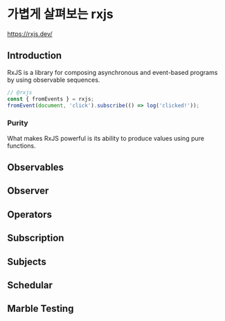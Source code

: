# 가볍게 살펴보는 rxjs

https://rxjs.dev/

## Introduction

RxJS is a library for composing asynchronous and event-based programs by using
observable sequences.

```js
// @rxjs
const { fromEvents } = rxjs;
fromEvent(document, 'click').subscribe(() => log('clicked!'));
```

### Purity

What makes RxJS powerful is its ability to produce values using pure functions.

## Observables

## Observer

## Operators

## Subscription

## Subjects

## Schedular

## Marble Testing
